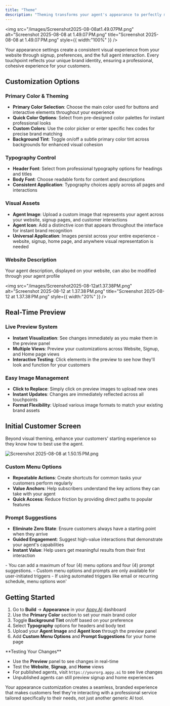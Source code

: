 ```yaml
---
title: "Theme"
description: "Theming transforms your agent's appearance to perfectly match your brand with comprehensive customization options that apply across your customers' entire experience."
---
```


<img
  src="/images/Screenshot2025-08-08at1.49.07PM.png"
  alt="Screenshot 2025-08-08 at 1.49.07 PM.png"
  title="Screenshot 2025-08-08 at 1.49.07 PM.png"
  style={{ width:"100%" }}
/>

Your appearance settings create a consistent visual experience from your website through signup, preferences, and the full agent interaction. Every touchpoint reflects your unique brand identity, ensuring a professional, cohesive experience for your customers.

## Customization Options

### Primary Color & Theming

- **Primary Color Selection**: Choose the main color used for buttons and interactive elements throughout your experience
- **Quick Color Options**: Select from pre-designed color palettes for instant professional looks
- **Custom Colors**: Use the color picker or enter specific hex codes for precise brand matching
- **Background Tint**: Toggle on/off a subtle primary color tint across backgrounds for enhanced visual cohesion

### Typography Control

- **Header Font**: Select from professional typography options for headings and titles
- **Body Font**: Choose readable fonts for content and descriptions
- **Consistent Application**: Typography choices apply across all pages and interactions

### Visual Assets

- **Agent Image**: Upload a custom image that represents your agent across your website, signup pages, and customer interactions
- **Agent Icon**: Add a distinctive icon that appears throughout the interface for instant brand recognition
- **Universal Application**: Images persist across your entire experience - website, signup, home page, and anywhere visual representation is needed

### Website Description

Your agent description, displayed on your website, can also be modified through your agent profile

<img
  src="/images/Screenshot2025-08-12at1.37.38PM.png"
  alt="Screenshot 2025-08-12 at 1.37.38 PM.png"
  title="Screenshot 2025-08-12 at 1.37.38 PM.png"
  style={{ width:"20%" }}
/>

## Real-Time Preview

### Live Preview System

- **Instant Visualization**: See changes immediately as you make them in the preview panel
- **Multiple Views**: Preview your customizations across Website, Signup, and Home page views
- **Interactive Testing**: Click elements in the preview to see how they'll look and function for your customers

### Easy Image Management

- **Click to Replace**: Simply click on preview images to upload new ones
- **Instant Updates**: Changes are immediately reflected across all touchpoints
- **Format Flexibility**: Upload various image formats to match your existing brand assets

## Initial Customer Screen

Beyond visual theming, enhance your customers' starting experience so they know how to best use the agent.

![Screenshot 2025-08-08 at 1.50.15 PM.png](/images/Screenshot2025-08-08at1.50.15PM.png)

### Custom Menu Options

- **Repeatable Actions**: Create shortcuts for common tasks your customers perform regularly
- **Value Anchors**: Help subscribers understand the key actions they can take with your agent
- **Quick Access**: Reduce friction by providing direct paths to popular features

### Prompt Suggestions

- **Eliminate Zero State**: Ensure customers always have a starting point when they arrive
- **Guided Engagement**: Suggest high-value interactions that demonstrate your agent's capabilities
- **Instant Value**: Help users get meaningful results from their first interaction

<Note>
  - You can add a maximum of four (4) menu options and four (4) prompt suggestions.
  - Custom menu options and prompts are only available for user-initiated triggers
  - If using automated triggers like email or recurring schedule, menu options won'
</Note>

## Getting Started

1. Go to **Build** → **Appearance** in your [Appy.AI](http://Appy.AI) dashboard
2. Use the **Primary Color** section to set your main brand color
3. Toggle **Background Tint** on/off based on your preference
4. Select **Typography** options for headers and body text
5. Upload your **Agent Image** and **Agent Icon** through the preview panel
6. Add **Custom Menu Options** and **Prompt Suggestions** for your home page

<Tip>
  **Testing Your Changes**

  - Use the **Preview** panel to see changes in real-time
  - Test the **Website**, **Signup**, and **Home** views
  - For published agents, visit `https://yourorg.appy.ai` to see live changes
  - Unpublished agents can still preview signup and home experiences
</Tip>

Your appearance customization creates a seamless, branded experience that makes customers feel they're interacting with a professional service tailored specifically to their needs, not just another generic AI tool.